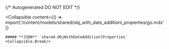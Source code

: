 {/* Autogenerated DO NOT EDIT  */}

<Collapsible
    content={() => import('/content/models/shared/obj_with_date_additionl_properties/go.mdx')}
>
    ##### **JSON** `shared.ObjWithDateAdditionlProperties`
    <Collapsible.Break/>
</Collapsible>

